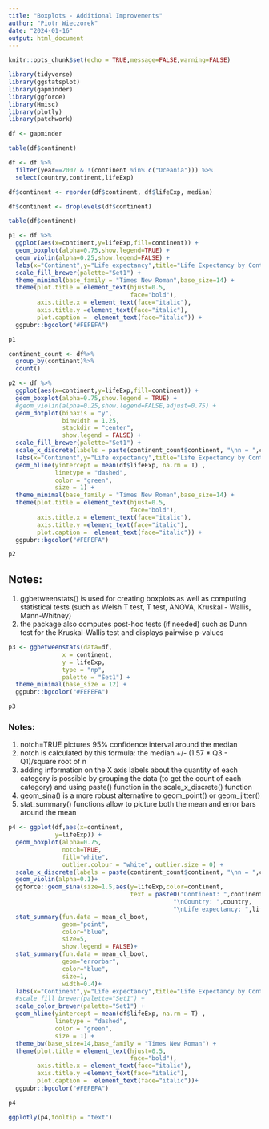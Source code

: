 ---
title: "Boxplots - Additional Improvements"
author: "Piotr Wieczorek"
date: "2024-01-16"
output: html_document
---

```{r setup, include=FALSE}
knitr::opts_chunk$set(echo = TRUE,message=FALSE,warning=FALSE)
```

```{r}
library(tidyverse)
library(ggstatsplot)
library(gapminder)
library(ggforce)
library(Hmisc)
library(plotly)
library(patchwork)
```


```{r}
df <- gapminder
```


```{r}
table(df$continent)
```



```{r}
df <- df %>%
  filter(year==2007 & !(continent %in% c("Oceania"))) %>%
  select(country,continent,lifeExp)
```


```{r}
df$continent <- reorder(df$continent, df$lifeExp, median)
```

```{r}
df$continent <- droplevels(df$continent)
```


```{r}
table(df$continent)
```




```{r,fig.width=8,fig.height=4}
p1 <- df %>%
  ggplot(aes(x=continent,y=lifeExp,fill=continent)) + 
  geom_boxplot(alpha=0.75,show.legend=TRUE) + 
  geom_violin(alpha=0.25,show.legend=FALSE) + 
  labs(x="Continent",y="Life expectancy",title="Life Expectancy by Continent",caption= "Source: gapminder data set") +
  scale_fill_brewer(palette="Set1") + 
  theme_minimal(base_family = "Times New Roman",base_size=14) + 
  theme(plot.title = element_text(hjust=0.5,
                                  face="bold"),
        axis.title.x = element_text(face="italic"),
        axis.title.y =element_text(face="italic"),
        plot.caption =  element_text(face="italic")) + 
  ggpubr::bgcolor("#FEFEFA")
```

```{r,fig.width=10,fig.height=6}
p1
```



```{r}
continent_count <- df%>%
  group_by(continent)%>%
  count()
```



```{r,fig.width=8,fig.height=4}
p2 <- df %>%
  ggplot(aes(x=continent,y=lifeExp,fill=continent)) + 
  geom_boxplot(alpha=0.75,show.legend = TRUE) + 
  #geom_violin(alpha=0.25,show.legend=FALSE,adjust=0.75) + 
  geom_dotplot(binaxis = "y",
               binwidth = 1.25,
               stackdir = "center",
               show.legend = FALSE) + 
  scale_fill_brewer(palette="Set1") + 
  scale_x_discrete(labels = paste(continent_count$continent, "\nn = ",continent_count$n)) +
  labs(x="Continent",y="Life expectancy",title="Life Expectancy by Continent",caption= "Source: gapminder data set") +
  geom_hline(yintercept = mean(df$lifeExp, na.rm = T) ,
             linetype = "dashed",
             color = "green",
             size = 1) + 
  theme_minimal(base_family = "Times New Roman",base_size=14) + 
  theme(plot.title = element_text(hjust=0.5,
                                  face="bold"),
        axis.title.x = element_text(face="italic"),
        axis.title.y =element_text(face="italic"),
        plot.caption =  element_text(face="italic")) + 
  ggpubr::bgcolor("#FEFEFA")
```

```{r,fig.width=10,fig.height=6}
p2
```


## Notes:
1. ggbetweenstats() is used for creating boxplots as well as computing statistical tests (such as Welsh T test, T test, ANOVA, Kruskal - Wallis, Mann-Whitney)
2. the package also computes post-hoc tests (if needed) such as Dunn test for the Kruskal-Wallis test and displays pairwise p-values


```{r,fig.width=10,fig.height=6}
p3 <- ggbetweenstats(data=df,
               x = continent,
               y = lifeExp,
               type = "np",
               palette = "Set1") + 
  theme_minimal(base_size = 12) + 
  ggpubr::bgcolor("#FEFEFA")

p3
```




### Notes:
1. notch=TRUE pictures 95% confidence interval around the median
2. notch is calculated by this formula: the median +/- (1.57 * Q3 - Q1)/square root of n
3. adding information on the X axis labels about the quantity of each category is possible by grouping the data (to get the count of each category) and using paste() function in the scale_x_discrete() function
4. geom_sina() is a more robust alternative to geom_point() or geom_jitter()
5. stat_summary() functions allow to picture both the mean and error bars around the mean 




```{r,fig.width=10,fig.height=6}
p4 <- ggplot(df,aes(x=continent,
             y=lifeExp)) + 
  geom_boxplot(alpha=0.75,
               notch=TRUE,
               fill="white",
               outlier.colour = "white", outlier.size = 0) + 
  scale_x_discrete(labels = paste(continent_count$continent, "\nn = ",continent_count$n)) +
  geom_violin(alpha=0.1)+
  ggforce::geom_sina(size=1.5,aes(y=lifeExp,color=continent,
                                  text = paste0("Continent: ",continent,
                                              "\nCountry: ",country,
                                              "\nLife expectancy: ",lifeExp))) + 
  stat_summary(fun.data = mean_cl_boot, 
               geom="point",
               color="blue",
               size=5,
               show.legend = FALSE)+
  stat_summary(fun.data = mean_cl_boot, 
               geom="errorbar",
               color="blue",
               size=1,
               width=0.4)+
  labs(x="Continent",y="Life expectancy",title="Life Expectancy by Continent",caption= "Source: gapminder data set") +
  #scale_fill_brewer(palette="Set1") + 
  scale_color_brewer(palette="Set1") + 
  geom_hline(yintercept = mean(df$lifeExp, na.rm = T) ,
             linetype = "dashed",
             color = "green",
             size = 1) + 
  theme_bw(base_size=14,base_family = "Times New Roman") +
  theme(plot.title = element_text(hjust=0.5,
                                  face="bold"),
        axis.title.x = element_text(face="italic"),
        axis.title.y =element_text(face="italic"),
        plot.caption =  element_text(face="italic"))+
  ggpubr::bgcolor("#FEFEFA")
```


```{r,fig.width=10,fig.height=6}
p4
```

```{r,fig.width=10,fig.height=6}
ggplotly(p4,tooltip = "text")
```












